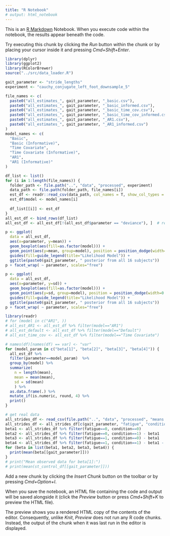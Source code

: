 ---
title: "R Notebook"
# output: html_notebook
---

This is an [R Markdown](http://rmarkdown.rstudio.com) Notebook. When you execute code within the notebook, the results appear beneath the code. 

Try executing this chunk by clicking the *Run* button within the chunk or by placing your cursor inside it and pressing *Cmd+Shift+Enter*. 

```{r}
library(dplyr)
library(ggplot2)
library(RColorBrewer)
source("../src/data_loader.R")

gait_parameter <- "stride_lengths"
experiment <- "cauchy_conjugate_left_foot_downsample_5"

file_names <- c(
  paste0("all_estimates_", gait_parameter, "_basic.csv"),
  paste0("all_estimates_", gait_parameter, "_basic_informed.csv"),
  paste0("all_estimates_", gait_parameter, "_basic_time_cov.csv"),
  paste0("all_estimates_", gait_parameter, "_basic_time_cov_informed.csv"),
  paste0("all_estimates_", gait_parameter, "_AR1.csv"),
  paste0("all_estimates_", gait_parameter, "_AR1_informed.csv")
)
model_names <- c(
  "Basic",
  "Basic (Informative)", 
  "Time Covariate",
  "Time Covariate (Informative)",
  "AR1",
  "AR1 (Informative)"
)

df_list <- list()
for (i in 1:length(file_names)) {
  folder_path <- file.path("..", "data", "processed", experiment)
  data_path <- file.path(folder_path, file_names[i])
  est_df <- readr::read_csv(data_path, col_names = T, show_col_types = FALSE)
  est_df$model <- model_names[i]
  
  df_list[[i]] <- est_df 
}
all_est_df <- bind_rows(df_list)
all_est_df <- all_est_df[!(all_est_df$parameter == "deviance"), ]  # remove deviance from the plot

p <- ggplot(
  data = all_est_df, 
  aes(x=parameter, y=mean)) + 
  geom_boxplot(aes(fill=as.factor(model))) + 
  geom_point(aes(y=mean, group=model), position = position_dodge(width=0.75)) + 
  guides(fill=guide_legend(title="Likelihood Model")) + 
  ggtitle(paste0(gait_parameter, " posterior from all 16 subjects"))
p + facet_wrap( ~ parameter, scales="free")

p <- ggplot(
  data = all_est_df, 
  aes(x=parameter, y=sd)) + 
  geom_boxplot(aes(fill=as.factor(model))) + 
  geom_point(aes(y=sd, group=model), position = position_dodge(width=0.75)) + 
  guides(fill=guide_legend(title="Likelihood Model")) + 
  ggtitle(paste0(gait_parameter, " posterior from all 16 subjects"))
p + facet_wrap( ~ parameter, scales="free")
```

```{r}
library(readr)
# for (model in c("AR1", ))
# all_est_AR1 <- all_est_df %>% filter(model=="AR1") 
# all_est_default <- all_est_df %>% filter(model=="Default") 
# all_est_time_cov <- all_est_df %>% filter(model=="Time Covariate") 

# names(df)[names(df) == var] <- "var"
for (model_param in c("beta[1]", "beta[2]", "beta[3]", "beta[4]")) {
  all_est_df %>% 
  filter(parameter==model_param)  %>%
  group_by(model) %>%
  summarize(
    n = length(mean),
    mean = mean(mean),
    sd = sd(mean)
    ) %>%
  as.data.frame(.) %>% 
  mutate_if(is.numeric, round, 4) %>%
  print()
}

# get real data
all_strides_df <- read_csv(file.path("..", "data", "processed", "means.csv"), show_col_types = FALSE)
all_strides_df <- all_strides_df[c(gait_parameter, "fatigue", "condition")]
beta1 <- all_strides_df %>% filter(fatigue==0, condition==0)
beta2 <- all_strides_df %>% filter(fatigue==0, condition==1) - beta1
beta3 <- all_strides_df %>% filter(fatigue==1, condition==0) - beta1
beta4 <- all_strides_df %>% filter(fatigue==1, condition==1) - beta1 - beta2 - beta3
for (beta in list(beta1, beta2, beta3, beta4)) {
  print(mean(beta[[gait_parameter]]))
}
# print("Mean observed data for beta[1]:")
# print(mean(st_control_df[[gait_parameter]]))

```


Add a new chunk by clicking the *Insert Chunk* button on the toolbar or by pressing *Cmd+Option+I*.

When you save the notebook, an HTML file containing the code and output will be saved alongside it (click the *Preview* button or press *Cmd+Shift+K* to preview the HTML file). 

The preview shows you a rendered HTML copy of the contents of the editor. Consequently, unlike *Knit*, *Preview* does not run any R code chunks. Instead, the output of the chunk when it was last run in the editor is displayed.

